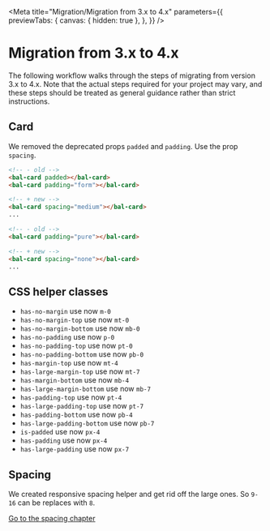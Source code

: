 
<Meta
  title="Migration/Migration from 3.x to 4.x"
  parameters={{
    previewTabs: {
      canvas: { hidden: true },
    },
  }}
/>

# Migration from 3.x to 4.x

The following workflow walks through the steps of migrating from version 3.x to 4.x.
Note that the actual steps required for your project may vary, and these steps should be treated as general guidance rather than strict instructions.

## Card

We removed the deprecated props `padded` and `padding`. Use the prop `spacing`.

```html
<!-- - old -->
<bal-card padded></bal-card>
<bal-card padding="form"></bal-card>

<!-- + new -->
<bal-card spacing="medium"></bal-card>
...
```

```html
<!-- - old -->
<bal-card padding="pure"></bal-card>

<!-- + new -->
<bal-card spacing="none"></bal-card>
...
```

## CSS helper classes

- `has-no-margin` use now `m-0`
- `has-no-margin-top` use now `mt-0`
- `has-no-margin-bottom` use now `mb-0`
- `has-no-padding` use now `p-0`
- `has-no-padding-top` use now `pt-0`
- `has-no-padding-bottom` use now `pb-0`
- `has-margin-top` use now `mt-4`
- `has-large-margin-top` use now `mt-7`
- `has-margin-bottom` use now `mb-4`
- `has-large-margin-bottom` use now `mb-7`
- `has-padding-top` use now `pt-4`
- `has-large-padding-top` use now `pt-7`
- `has-padding-bottom` use now `pb-4`
- `has-large-padding-bottom` use now `pb-7`
- `is-padded` use now `px-4`
- `has-padding` use now `px-4`
- `has-large-padding` use now `px-7`

## Spacing

We created responsive spacing helper and get rid off the large ones.
So `9-16` can be replaces with `8`.

[Go to the spacing chapter](?path=/docs/design-spacing--paddings)

<bal-doc-github link="D:/Baloise/projects/baloise-incubator/design-system/packages/components/src/stories/migration/03-migration-from-3x-to-4x.stories.mdx"></bal-doc-github>
